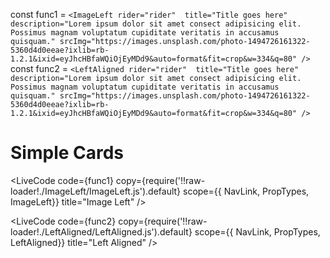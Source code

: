 const func1 = 
`<ImageLeft
  rider="rider" 
  title="Title goes here" 
  description="Lorem ipsum dolor sit amet consect adipisicing elit. Possimus magnam voluptatum cupiditate veritatis in accusamus quisquam."
  srcImg="https://images.unsplash.com/photo-1494726161322-5360d4d0eeae?ixlib=rb-1.2.1&ixid=eyJhcHBfaWQiOjEyMDd9&auto=format&fit=crop&w=334&q=80"
/>`
const func2 = 
`<LeftAligned
  rider="rider" 
  title="Title goes here" 
  description="Lorem ipsum dolor sit amet consect adipisicing elit. Possimus magnam voluptatum cupiditate veritatis in accusamus quisquam."
  srcImg="https://images.unsplash.com/photo-1494726161322-5360d4d0eeae?ixlib=rb-1.2.1&ixid=eyJhcHBfaWQiOjEyMDd9&auto=format&fit=crop&w=334&q=80"
/>`

# Simple Cards 

<LiveCode
    code={func1}
    copy={require('!!raw-loader!./ImageLeft/ImageLeft.js').default}
    scope={{ NavLink, PropTypes, ImageLeft}}
    title="Image Left"
/>

<LiveCode
    code={func2}
    copy={require('!!raw-loader!./LeftAligned/LeftAligned.js').default}
    scope={{ NavLink, PropTypes, LeftAligned}}
    title="Left Aligned"
/>